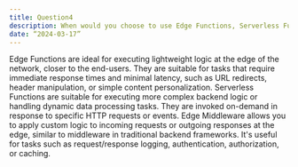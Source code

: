 ```yaml
---
title: Question4
description: When would you choose to use Edge Functions, Serverless Functions, or Edge Middleware with Vercel?
date: “2024-03-17”
---
```

Edge Functions are ideal for executing lightweight logic at the edge of the network, closer to the end-users. They are suitable for tasks that require immediate response times and minimal latency, such as URL redirects, header manipulation, or simple content personalization.
Serverless Functions are suitable for executing more complex backend logic or handling dynamic data processing tasks. They are invoked on-demand in response to specific HTTP requests or events.
Edge Middleware allows you to apply custom logic to incoming requests or outgoing responses at the edge, similar to middleware in traditional backend frameworks. It's useful for tasks such as request/response logging, authentication, authorization, or caching.
